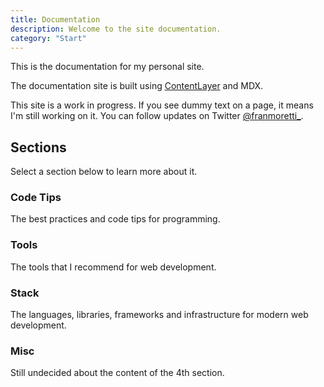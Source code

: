 ```yaml
---
title: Documentation
description: Welcome to the site documentation.
category: "Start"
---
```


This is the documentation for my personal site.

The documentation site is built using [ContentLayer](/docs/documentation/contentlayer) and MDX.

<Callout>

This site is a work in progress. If you see dummy text on a page, it means I'm still working on it. You can follow updates on Twitter [@franmoretti\_](https://twitter.com/franmoretti_).

</Callout>

## Sections

Select a section below to learn more about it.

<div className="grid sm:grid-cols-2 gap-4 mt-6">

<Card href="/docs/code-tips">

### Code Tips

The best practices and code tips for programming.

</Card>

<Card href="/docs/tools" disabled>

### Tools

The tools that I recommend for web development.

</Card>

<Card href="/docs/stack" disabled>

### Stack

The languages, libraries, frameworks and infrastructure for modern web development.

</Card>

<Card href="/docs/blog" disabled>

### Misc

Still undecided about the content of the 4th section.

</Card>

</div>
